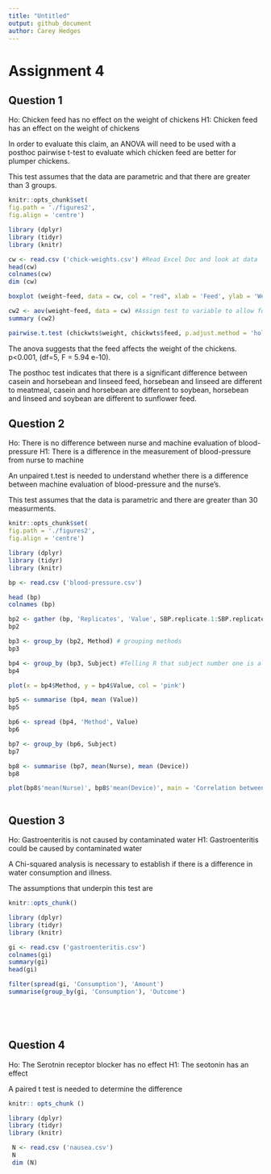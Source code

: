 ```yaml
---
title: "Untitled"
output: github_document
author: Carey Hedges
---
```

# Assignment 4
 
## Question 1
 
 Ho: Chicken feed has no effect on the weight of chickens 
 H1: Chicken feed has an effect on the weight of chickens
 
 In order to evaluate this claim, an ANOVA will need to be used with a posthoc pairwise t-test to evaluate which chicken feed are better for plumper chickens.
 
 This test assumes that the data are parametric and that there are greater than 3 groups.
 
```r
knitr::opts_chunk$set(
fig.path = './figures2',
fig.align = 'centre')

library (dplyr)
library (tidyr)
library (knitr)

cw <- read.csv ('chick-weights.csv') #Read Excel Doc and look at data
head(cw)
colnames(cw)
dim (cw)

boxplot (weight~feed, data = cw, col = "red", xlab = 'Feed', ylab = 'Weight', main= "Boxplots of Chicken Weights versus Feed")

cw2 <- aov(weight~feed, data = cw) #Assign test to variable to allow for summary analysis
summary (cw2)

pairwise.t.test (chickwts$weight, chickwts$feed, p.adjust.method = 'holm', paired =FALSE) #Always posthoc test for groups

```

The anova suggests that the feed affects the weight of the chickens.  p<0.001, (df=5, F = 5.94 e-10).

The posthoc test indicates that there is a significant difference between casein and horsebean and linseed feed, horsebean and linseed are different to meatmeal, casein and horsebean are different to soybean, horsebean and linseed and soybean are different to sunflower feed. 

## Question 2

Ho:  There is no difference between nurse and machine evaluation of blood-pressure
H1:  There is a difference in the measurement of blood-pressure from nurse to machine

An unpaired t.test is needed to understand whether there is a difference between machine evaluation of blood-pressure and the nurse's.

This test assumes that the data is parametric and there are greater than 30 measurments.

```r
knitr::opts_chunk$set(
fig.path = './figures2',
fig.align = 'centre')

library (dplyr)
library (tidyr)
library (knitr)

bp <- read.csv ('blood-pressure.csv')

head (bp)
colnames (bp)

bp2 <- gather (bp, 'Replicates', 'Value', SBP.replicate.1:SBP.replicate.3) #Gathering data to tidy for a mean
bp2

bp3 <- group_by (bp2, Method) # grouping methods 
bp3

bp4 <- group_by (bp3, Subject) #Telling R that subject number one is always the same subject
bp4

plot(x = bp4$Method, y = bp4$Value, col = 'pink')

bp5 <- summarise (bp4, mean (Value))
bp5

bp6 <- spread (bp4, 'Method', Value)
bp6

bp7 <- group_by (bp6, Subject) 
bp7

bp8 <- summarise (bp7, mean(Nurse), mean (Device))
bp8

plot(bp8$'mean(Nurse)', bp8$'mean(Device)', main = 'Correlation between Device and Nurse Measurement of Blood-Pressure', xlab = 'Nurse', ylab = 'Device', col = 'turquoise', pch = 1, abline(lm(bp8$'mean(Device)'~bp8$'mean(Nurse)')))



```

## Question 3

Ho: Gastroenteritis is not caused by contaminated water
H1: Gastroenteritis could be caused by contaminated water

A  Chi-squared analysis is necessary to establish if there is a difference in water consumption and illness. 

The assumptions that underpin this test are

```r
knitr::opts_chunk()

library (dplyr)
library (tidyr)
library (knitr)

gi <- read.csv ('gastroenteritis.csv')
colnames(gi)
summary(gi)
head(gi)

filter(spread(gi, 'Consumption'), 'Amount')
summarise(group_by(gi, 'Consumption'), 'Outcome')






```

## Question 4

Ho: The Serotnin receptor blocker has no effect
H1: The seotonin has an effect

A paired t test is needed to determine the difference

```r
knitr:: opts_chunk ()

library (dplyr)
library (tidyr)
library (knitr)

 N <- read.csv ('nausea.csv')
 N
 dim (N)
 
 
 
 
 



```



